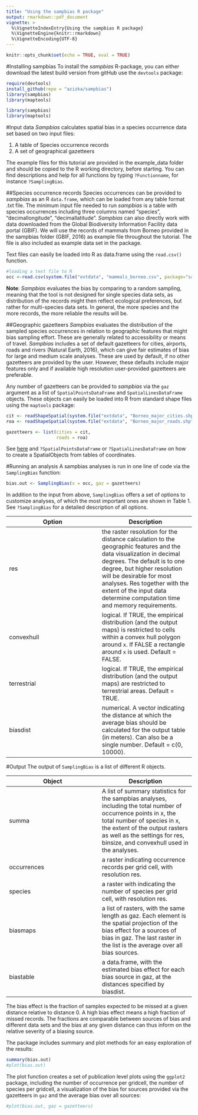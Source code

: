```yaml
---
title: "Using the sampbias R package"
output: rmarkdown::pdf_document
vignette: >
  %\VignetteIndexEntry{Using the sampbias R package}
  %\VignetteEngine{knitr::rmarkdown}
  %\VignetteEncoding{UTF-8}
---
```


```r
knitr::opts_chunk$set(echo = TRUE, eval = TRUE)
```


#Installing sampbias
To install the *sampbias* R-package, you can either download the latest build version from gitHub use the `devtools` package:

```r
require(devtools)
install_github(repo = "azizka/sampbias")
library(sampbias)
library(maptools)
```

```r
library(sampbias)
library(maptools)
```

#Input data
*Sampbias* calculates spatial bias in a species occurrence data set based on two input files:

1. A table of Species occurrence records
2. A set of geographical gazetteers

The example files for this tutorial are provided in the example_data folder and should be copied to the R working directory, before starting. You can find descriptions and help for all functions by typing `?Functionname`, for instance `?SamplingBias`.

##Species occurrence records
Species occurrences can be provided to *sampbias* as an R `data.frame`, which can be loaded from any table format .txt file. The minimum input file needed to run *sampbias* is a table with species occurrences including three columns named "species", "decimallongitude", "decimallatitude". *Sampbias* can also directly work with data downloaded from the Global Biodiversity Information Facility data portal (GBIF). We will use the records of mammals from Borneo provided in the sampbias folder (GBIF, 2016) as example file throughout the tutorial. The file is also included as example data set in the package.

Text files can easily be loaded into R as data.frame using the `read.csv()` function. 

```r
#loading a text file to R
occ <-read.csv(system.file("extdata", "mammals_borneo.csv", package="sampbias"), sep = "\t")
```
**Note**: *Sampbias* evaluates the bias by comparing to a random sampling, meaning that the tool is not designed for single species data sets, as distribution of the records might then reflect ecological preferences, but rather for multi-species data sets. In general, the more species and the more records, the more reliable the results will be.

##Geographic gazetteers
*Sampbias* evaluates the distribution of the sampled species occurrences in relation to geographic features that might bias sampling effort. These are generally related to accessibility or means of travel. *Sampbias* includes a set of default gazetteers for cities, airports, roads and rivers (Natural Earth, 2016), which can give fair estimates of bias for large and medium scale analyses. These are  used by default, if no other gazetteers are provided by the user. However, these defaults include major features only and if available high resolution user-provided gazetteers are preferable.

Any number of gazetteers can be provided to *sampbias* via the `gaz` argument as a list of `SpatialPointsDataFrame` and `SpatialLinesDataFrame` objects. These objects can easily be loaded into R from standard shape files using the `maptools` package: 

```r
cit <- readShapeSpatial(system.file("extdata", "Borneo_major_cities.shp", package="sampbias"))
roa <- readShapeSpatial(system.file("extdata", "Borneo_major_roads.shp", package="sampbias"))

gazetteers <- list(cities = cit,
                   roads = roa)
```
See [here](https://cran.r-project.org/web/packages/sp/vignettes/intro_sp.pdf) and `?SpatialPointsDataFrame` or `?SpatialLinesDataFrame` on how to create a SpatialObjects from tables of coordinates.

#Running an analysis
A sampbias analyses is run in one line of code via the `SamplingBias` function:

```r
bias.out <- SamplingBias(x = occ, gaz = gazetteers)
```

In addition to the input from above, `SamplingBias` offers a set of options to customize analyses, of which the most important ones are shown in Table 1. See `?SamplingBias` for a detailed description of all options.


|Option | Description|
|---|---|
|res|the raster resolution for the distance calculation to the geographic features and the data visualization in decimal degrees. The default is to one degree, but higher resolution will be desirable for most analyses. Res together with the extent of the input data determine computation time and memory requirements.|
|convexhull|logical. If TRUE, the empirical distribution (and the output maps) is restricted to cells within a convex hull polygon around `x`. If FALSE a rectangle around `x` is used.  Default = FALSE.|
|terrestrial|logical. If TRUE, the empirical distribution (and the output maps) are restricted to terrestrial areas.  Default = TRUE.|
|biasdist|numerical.  A vector indicating the distance at which the average bias should be calculated for the output table (in meters). Can also be a single number. Default = c(0, 10000).|

#Output
The output of `SamplingBias` is a list of different R objects. 

|Object|Description|
|---|---|
|summa|A list of summary statistics for the sampbias analyses, including the total number of occurrence points in x, the total number of species in x, the extent of the output rasters as well as the settings for res, binsize, and convexhull used in the analyses.|
|occurrences|a raster indicating occurrence records per grid cell, with resolution res.|
|species|a raster with indicating the number of species per grid cell, with resolution res.|
|biasmaps|a list of rasters, with the same length as gaz. Each element is the spatial projection of the bias effect for a sources of bias in gaz. The last raster in the list is the average over all bias sources.|
|biastable|a data.frame, with the estimated bias effect for each bias source in gaz, at the distances specified by biasdist.|

The bias effect is the fraction of samples expected to be missed at a given distance relative to distance 0. A high bias effect means a high fraction of missed records. The fractions are comparable between sources of bias and different data sets and the bias at any given distance can thus inform on the relative severity of a biasing source.

The package includes summary and plot methods for an easy exploration of the results:

```r
summary(bias.out)
#plot(bias.out)
```

The plot function creates a set of publication level plots using the `ggplot2` package, including the number of occurrence per gridcell, the number of species per gridcell, a visualization of the bias for sources provided via the gazetteers in `gaz` and the average bias over all sources:

```r
#plot(bias.out, gaz = gazetteers)
```
